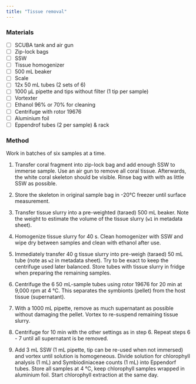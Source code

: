 ```yaml
---
title: "Tissue removal"
---
```


### Materials

-   [ ] SCUBA tank and air gun
-   [ ] Zip-lock bags
-   [ ] SSW
-   [ ] Tissue homogenizer
-   [ ] 500 mL beaker
-   [ ] Scale
-   [ ] 12x 50 mL tubes (2 sets of 6)
-   [ ] 1000 µL pipette and tips without filter (1 tip per sample)
-   [ ] Vortexter
-   [ ] Ethanol 96% or 70% for cleaning
-   [ ] Centrifuge with rotor 19676
-   [ ] Aluminium foil
-   [ ] Eppendrof tubes (2 per sample) & rack

### Method

::: callout-note
Work in batches of six samples at a time.
:::

1.  Transfer coral fragment into zip-lock bag and add enough SSW to immerse sample. Use an air gun to remove all coral tissue. Afterwards, the white coral skeleton should be visible. Rinse bag with with as little SSW as possible.

2.  Store the skeleton in original sample bag in -20°C freezer until surface measurement.

3.  Transfer tissue slurry into a pre-weighted (taraed) 500 mL beaker. Note the weight to estimate the volume of the tissue slurry (`w1` in metadata sheet).

4.  Homogenize tissue slurry for 40 s. Clean homogenizer with SSW and wipe dry between samples and clean with ethanol after use.

5.  Immediately transfer 40 g tissue slurry into pre-weigh (taraed) 50 mL tube (note as `w2` in metadata sheet). Try to be exact to keep the centrifuge used later balanced. Store tubes with tissue slurry in fridge when preparing the remaining samples.

6.  Centrifuge the 6 50 mL-sample tubes using rotor 19676 for 20 min at 9,000 rpm at 4 °C. This separates the symbionts (pellet) from the host tissue (supernatant).

7.  With a 1000 mL pipette, remove as much supernatant as possible without damaging the pellet. Vortex to re-suspend remaining tissue slurry.

8.  Centrifuge for 10 min with the other settings as in step 6. Repeat steps 6 - 7 until all supernatant is be removed.

9.  Add 3 mL SSW (1 mL pipette, tip can be re-used when not immersed) and vortex until solution is homogeneous. Divide solution for chlorophyll analysis (1 mL) and Symbiodiniaceae counts (1 mL) into Eppendorf tubes. Store all samples at 4 °C, keep chlorophyll samples wrapped in aluminium foil. Start chlorophyll extraction at the same day.
